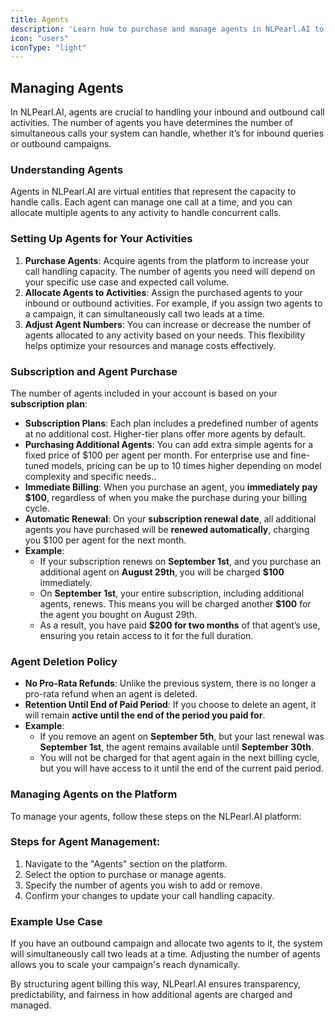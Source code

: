 ```yaml
---
title: Agents
description: 'Learn how to purchase and manage agents in NLPearl.AI to optimize your inbound and outbound call activities.'
icon: "users"
iconType: "light"
---
```



## Managing Agents

In NLPearl.AI, agents are crucial to handling your inbound and outbound call activities. The number of agents you have determines the number of simultaneous calls your system can handle, whether it’s for inbound queries or outbound campaigns.

### Understanding Agents

Agents in NLPearl.AI are virtual entities that represent the capacity to handle calls. Each agent can manage one call at a time, and you can allocate multiple agents to any activity to handle concurrent calls.

### Setting Up Agents for Your Activities

1. **Purchase Agents**: Acquire agents from the platform to increase your call handling capacity. The number of agents you need will depend on your specific use case and expected call volume.
2. **Allocate Agents to Activities**: Assign the purchased agents to your inbound or outbound activities. For example, if you assign two agents to a campaign, it can simultaneously call two leads at a time.
3. **Adjust Agent Numbers**: You can increase or decrease the number of agents allocated to any activity based on your needs. This flexibility helps optimize your resources and manage costs effectively.

### Subscription and Agent Purchase

The number of agents included in your account is based on your **subscription plan**:

- **Subscription Plans**: Each plan includes a predefined number of agents at no additional cost. Higher-tier plans offer more agents by default.
- **Purchasing Additional Agents**: You can add extra simple agents for a fixed price of $100 per agent per month.
For enterprise use and fine-tuned models, pricing can be up to 10 times higher depending on model complexity and specific needs..
- **Immediate Billing**: When you purchase an agent, you **immediately pay $100**, regardless of when you make the purchase during your billing cycle.
- **Automatic Renewal**: On your **subscription renewal date**, all additional agents you have purchased will be **renewed automatically**, charging you $100 per agent for the next month.
- **Example**:
  - If your subscription renews on **September 1st**, and you purchase an additional agent on **August 29th**, you will be charged **$100** immediately.
  - On **September 1st**, your entire subscription, including additional agents, renews. This means you will be charged another **$100** for the agent you bought on August 29th.
  - As a result, you have paid **$200 for two months** of that agent’s use, ensuring you retain access to it for the full duration.

### Agent Deletion Policy

- **No Pro-Rata Refunds**: Unlike the previous system, there is no longer a pro-rata refund when an agent is deleted.
- **Retention Until End of Paid Period**: If you choose to delete an agent, it will remain **active until the end of the period you paid for**.
- **Example**:
  - If you remove an agent on **September 5th**, but your last renewal was **September 1st**, the agent remains available until **September 30th**.
  - You will not be charged for that agent again in the next billing cycle, but you will have access to it until the end of the current paid period.

### Managing Agents on the Platform

To manage your agents, follow these steps on the NLPearl.AI platform:

<div className="agent-management-steps">
  <h3>Steps for Agent Management:</h3>
  <ol>
    <li>Navigate to the "Agents" section on the platform.</li>
    <li>Select the option to purchase or manage agents.</li>
    <li>Specify the number of agents you wish to add or remove.</li>
    <li>Confirm your changes to update your call handling capacity.</li>
  </ol>
</div>

### Example Use Case

If you have an outbound campaign and allocate two agents to it, the system will simultaneously call two leads at a time. Adjusting the number of agents allows you to scale your campaign's reach dynamically.

By structuring agent billing this way, NLPearl.AI ensures transparency, predictability, and fairness in how additional agents are charged and managed.

